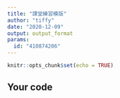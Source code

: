 ```yaml
---
title: "課堂練習模版"
author: "tiffy"
date: "2020-12-09"
output: output_format
params:
  id: "410874206"
---
```


```r
knitr::opts_chunk$set(echo = TRUE)
```

## Your code

```r

```

